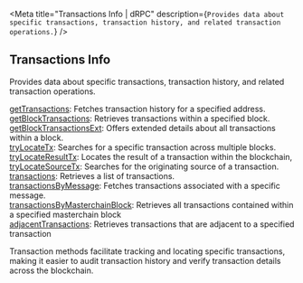
<Meta
  title="Transactions Info | dRPC"
  description={`Provides data about specific transactions, transaction history, and related transaction operations.`}
/>
## Transactions Info

Provides data about specific transactions, transaction history, and related transaction operations.

[getTransactions](/ton-api/transactionsinfo/getBlockTransactions): Fetches transaction history for a specified address. \
[getBlockTransactions](/ton-api/transactionsinfo/getBlockTransactions): Retrieves transactions within a specified block. \
[getBlockTransactionsExt](/ton-api/transactionsinfo/getBlockTransactionsExt): Offers extended details about all transactions within a block. \
[tryLocateTx](/ton-api/transactionsinfo/tryLocateTx): Searches for a specific transaction across multiple blocks. \
[tryLocateResultTx](/ton-api/transactionsinfo/tryLocateResultTx): Locates the result of a transaction within the blockchain, \
[tryLocateSourceTx](/ton-api/transactionsinfo/tryLocateSourceTx): Searches for the originating source of a transaction. \
[transactions](/ton-api/transactionsinfo/transactions): Retrieves a list of transactions. \
[transactionsByMessage](/ton-api/transactionsinfo/transactionsByMessage): Fetches transactions associated with a specific message. \
[transactionsByMasterchainBlock](/ton-api/transactionsinfo/transactionsByMasterchainBlock): Retrieves all transactions contained within a specified masterchain block \
[adjacentTransactions](/ton-api/transactionsinfo/adjacentTransactions): Retrieves transactions that are adjacent to a specified transaction

Transaction methods facilitate tracking and locating specific transactions, making it easier to audit transaction history and verify transaction details across the blockchain.

<Space h={16} />
<GetStarted />
